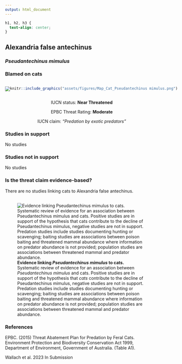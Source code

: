 ```yaml
---
output: html_document
---
```

```css
h1, h2, h3 {
  text-align: center;
}
```

## **Alexandria false antechinus**
### *Pseudantechinus mimulus*
### Blamed on cats

:::: {style="display: flex;"}

![](assets/photos/Pseudantechinus mimulus.png)

::: {}

:::

::: {}
  ```r
  knitr::include_graphics("assets/figures/Map_Cat_Pseudantechinus mimulus.png")
  ```
:::

::::
<center>
IUCN status: **Near Threatened**

EPBC Threat Rating: **Moderate**

IUCN claim: *"Predation by exotic predators"*

</center>

### Studies in support

No studies

### Studies not in support

No studies

### Is the threat claim evidence-based?

There are no studies linking cats to Alexandria false antechinus.
<br>
<br>

![**Evidence linking *Pseudantechinus mimulus* to cats.** Systematic review of evidence for an association between *Pseudantechinus mimulus* and cats. Positive studies are in support of the hypothesis that *cats* contribute to the decline of Pseudantechinus mimulus, negative studies are not in support. Predation studies include studies documenting hunting or scavenging; baiting studies are associations between poison baiting and threatened mammal abundance where information on predator abundance is not provided; population studies are associations between threatened mammal and predator abundance.](assets/figures/Main_Evidence_Cat_Pseudantechinus mimulus.png)

### References



EPBC. (2015) Threat Abatement Plan for Predation by Feral Cats. Environment Protection and Biodiversity Conservation Act 1999, Department of Environment, Government of Australia. (Table A1).

Wallach et al. 2023 In Submission

